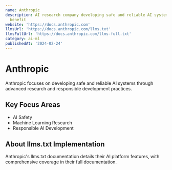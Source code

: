 ```yaml
---
name: Anthropic
description: AI research company developing safe and reliable AI systems for humanity's
  benefit
website: 'https://docs.anthropic.com'
llmsUrl: 'https://docs.anthropic.com/llms.txt'
llmsFullUrl: 'https://docs.anthropic.com/llms-full.txt'
category: ai-ml
publishedAt: '2024-02-24'
---
```


# Anthropic

Anthropic focuses on developing safe and reliable AI systems through advanced research and responsible development practices.

## Key Focus Areas

- AI Safety
- Machine Learning Research
- Responsible AI Development

## About llms.txt Implementation

Anthropic's llms.txt documentation details their AI platform features, with comprehensive coverage in their full documentation.

